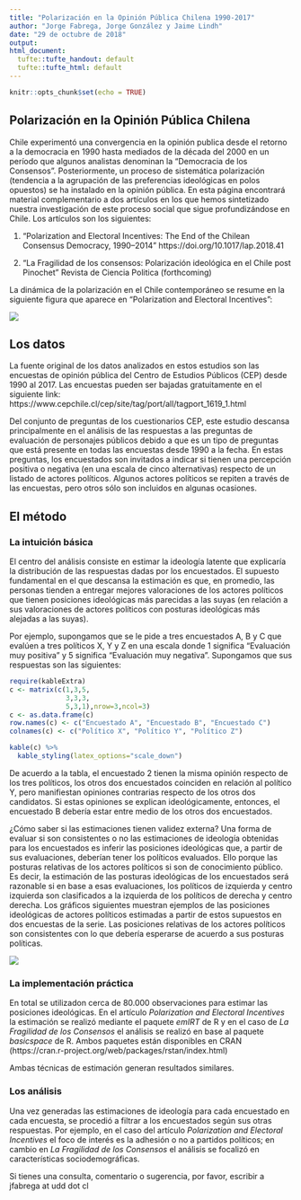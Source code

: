 ```yaml
---
title: "Polarización en la Opinión Pública Chilena 1990-2017"
author: "Jorge Fabrega, Jorge González y Jaime Lindh"
date: "29 de octubre de 2018"
output: 
html_document:
  tufte::tufte_handout: default
  tufte::tufte_html: default
---
```


```r
knitr::opts_chunk$set(echo = TRUE)
```

## Polarización en la Opinión Pública Chilena

Chile experimentó una convergencia en la opinión publica desde el retorno a la democracia en 1990 hasta mediados de la década del 2000 en un período que algunos analistas denominan la "Democracia de los Consensos". Posteriormente, un proceso de sistemática polarización (tendencia a la agrupación de las preferencias ideológicas en polos opuestos) se ha instalado en la opinión pública. En esta página encontrará material complementario a dos artículos en los que hemos sintetizado nuestra investigación de este proceso social que sigue profundizándose en Chile. Los artículos son los siguientes:

1) "Polarization and Electoral Incentives: The End of the Chilean Consensus Democracy, 1990–2014"  https://doi.org/10.1017/lap.2018.41

2) "La Fragilidad de los consensos: Polarización ideológica en el Chile post Pinochet" Revista de Ciencia Politica (forthcoming)

La dinámica de la polarización en el Chile contemporáneo se resume en la siguiente figura que aparece en "Polarization and Electoral Incentives":

![](ideologia_all_v4.png)

## Los datos

La fuente original de los datos analizados en estos estudios son las encuestas de opinión pública del Centro de Estudios Públicos (CEP) desde 1990 al 2017. Las encuestas pueden ser bajadas gratuitamente en el siguiente link: https://www.cepchile.cl/cep/site/tag/port/all/tagport_1619_1.html

Del conjunto de preguntas de los cuestionarios CEP, este estudio descansa principalmente en el análisis de las respuestas a las preguntas de evaluación de personajes públicos debido a que es un tipo de preguntas que está presente en todas las encuestas desde 1990 a la fecha. En estas preguntas, los encuestados son invitados a indicar si tienen una percepción positiva o negativa (en una escala de cinco alternativas) respecto de un listado de actores políticos. Algunos actores políticos se repiten a través de las encuestas, pero otros sólo son incluidos en algunas ocasiones.

## El método

### La intuición básica
El centro del análisis consiste en estimar la ideología latente que explicaría la distribución de las respuestas dadas por los encuestados. El supuesto fundamental en el que descansa la estimación es que, en promedio, las personas tienden a entregar mejores valoraciones de los actores políticos que tienen posiciones ideológicas más parecidas a las suyas (en relación a sus valoraciones de actores políticos con posturas ideológicas más alejadas a las suyas). 

Por ejemplo, supongamos que se le pide a tres encuestados A, B y C que evalúen a tres políticos X, Y y Z en una escala donde 1 significa "Evaluación muy positiva" y 5 significa "Evaluación muy negativa". Supongamos que sus respuestas son las siguientes:

```r
require(kableExtra)
c <- matrix(c(1,3,5,
              3,3,3,
              5,3,1),nrow=3,ncol=3)
c <- as.data.frame(c)
row.names(c) <- c("Encuestado A", "Encuestado B", "Encuestado C")
colnames(c) <- c("Político X", "Político Y", "Político Z")
```
```r
kable(c) %>% 
  kable_styling(latex_options="scale_down")
```

De acuerdo a la tabla, el encuestado 2 tienen la misma opinión respecto de los tres políticos, los otros dos encuestados coinciden en relación al político Y, pero manifiestan opiniones contrarias respecto de los otros dos candidatos. Si estas opiniones se explican ideológicamente, entonces, el encuestado B debería estar entre medio de los otros dos encuestados.

¿Cómo saber si las estimaciones tienen validez externa? Una forma de evaluar si son consistentes o no las estimaciones de ideología obtenidas para los encuestados es inferir las posiciones ideológicas que, a partir de sus evaluaciones, deberían tener los políticos evaluados. Ello porque las posturas relativas de los actores políticos si son de conocimiento público. Es decir, la estimación de las posturas ideológicas de los encuestados será razonable si en base a esas evaluaciones, los políticos de izquierda y centro izquierda son clasificados a la izquierda de los políticos de derecha y centro derecha. Los gráficos siguientes muestran ejemplos de las posiciones ideológicas de actores políticos estimadas a partir de estos supuestos en dos encuestas de la serie. Las posiciones relativas de los actores políticos son consistentes con lo que debería esperarse de acuerdo a sus posturas políticas. 

![](fig2.png)

### La implementación práctica
En total se utilizadon cerca de 80.000 observaciones para estimar las posiciones ideológicas. En el artículo $Polarization$ $and$ $Electoral$ $Incentives$ la estimación se realizó mediante el paquete $emIRT$ de R y en el caso de $La$ $Fragilidad$ $de$ $los$ $Consensos$ el análisis se realizó en base al paquete $basicspace$ de R. Ambos paquetes están disponibles en CRAN (https://cran.r-project.org/web/packages/rstan/index.html)

Ambas técnicas de estimación generan resultados similares. 

### Los análisis

Una vez generadas las estimaciones de ideología para cada encuestado en cada encuesta, se procedió a filtrar a los encuestados según sus otras respuestas. Por ejemplo, en el caso del artículo $Polarization$ $and$ $Electoral$ $Incentives$ el foco de interés es la adhesión o no a partidos políticos; en cambio en $La$ $Fragilidad$ $de$ $los$ $Consensos$ el análisis se focalizó en características sociodemográficas. 

Si tienes una consulta, comentario o sugerencia, por favor, escribir a jfabrega at udd dot cl
